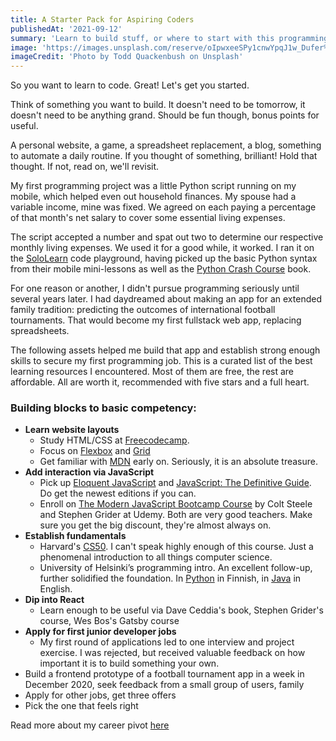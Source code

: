 ```yaml
---
title: A Starter Pack for Aspiring Coders
publishedAt: '2021-09-12'
summary: 'Learn to build stuff, or where to start with this programming lark?'
image: 'https://images.unsplash.com/reserve/oIpwxeeSPy1cnwYpqJ1w_Dufer%20Collateral%20test.jpg?ixlib=rb-1.2.1&ixid=MnwxMjA3fDB8MHxwaG90by1wYWdlfHx8fGVufDB8fHx8&auto=format&fit=crop&w=1516&q=80'
imageCredit: 'Photo by Todd Quackenbush on Unsplash'
---
```


So you want to learn to code. Great! Let's get you started.

Think of something you want to build. It doesn't need to be tomorrow, it doesn't need to be anything grand. Should be fun though, bonus points for useful.

A personal website, a game, a spreadsheet replacement, a blog, something to automate a daily routine. If you thought of something, brilliant! Hold that thought.
If not, read on, we'll revisit.

My first programming project was a little Python script running on my mobile, which helped even out household finances. My spouse had a variable income, mine was fixed.
We agreed on each paying a percentage of that month's net salary to cover some essential living expenses.

The script accepted a number and spat out two to determine our respective monthly living expenses. We used it for a good while, it worked. I ran it on the [SoloLearn](https://www.sololearn.com) code playground, having picked up the basic Python syntax from their mobile mini-lessons as well as the [Python Crash Course](https://nostarch.com/pythoncrashcourse2e) book.

For one reason or another, I didn't pursue programming seriously until several years later. I had daydreamed about making an app for an extended family tradition: predicting the outcomes of international football tournaments. That would become my first fullstack web app, replacing spreadsheets.

The following assets helped me build that app and establish strong enough skills to secure my first programming job. This is a curated list of the best learning resources I encountered. Most of them are free, the rest are affordable. All are worth it, recommended with five stars and a full heart.

### Building blocks to basic competency:

- **Learn website layouts**
  - Study HTML/CSS at [Freecodecamp](https://www.freecodecamp.org/).
  - Focus on [Flexbox](https://flexboxfroggy.com/) and [Grid](https://cssgridgarden.com/)
  - Get familiar with [MDN](https://developer.mozilla.org/en-US/docs/Learn) early on. Seriously, it is an absolute treasure.
- **Add interaction via JavaScript**
  - Pick up [Eloquent JavaScript](https://eloquentjavascript.net/) and [JavaScript: The Definitive Guide](https://www.oreilly.com/library/view/javascript-the-definitive/9781491952016/). Do get the newest editions if you can.
  - Enroll on [The Modern JavaScript Bootcamp Course](https://www.udemy.com/course/javascript-beginners-complete-tutorial/) by Colt Steele and Stephen Grider at Udemy. Both are very good teachers. Make sure you get the big discount, they're almost always on.
- **Establish fundamentals**
  - Harvard's [CS50](https://cs50.harvard.edu/x/2021/). I can't speak highly enough of this course. Just a phenomenal introduction to all things computer science.
  - University of Helsinki’s programming intro. An excellent follow-up, further solidified the foundation. In [Python](https://ohjelmointi-21.mooc.fi/) in Finnish, in [Java](https://java-programming.mooc.fi/) in English.
- **Dip into React**
  - Learn enough to be useful via Dave Ceddia's book, Stephen Grider's course, Wes Bos's Gatsby course
- **Apply for first junior developer jobs**
  - My first round of applications led to one interview and project exercise. I was rejected, but received valuable feedback on how important it is to build something your own.
- Build a frontend prototype of a football tournament app in a week in December 2020, seek feedback from a small group of users, family
- Apply for other jobs, get three offers
- Pick the one that feels right

Read more about my career pivot [here](/blog/crossing-over-to-tech)
